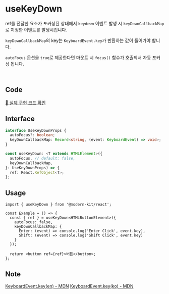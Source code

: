 
# useKeyDown

ref를 전달한 요소가 포커싱된 상태에서 `keydown` 이벤트 발생 시 `keyDownCallbackMap`로 지정한 이벤트를 발생시킵니다.

`keyDownCallbackMap`의 key는 `KeyboardEvent.key`가 반환하는 값이 들어가야 합니다.

`autoFocus` 옵션을 `true`로 제공한다면 마운트 시 `focus()` 함수가 호출되서 자동 포커싱 됩니다.

<br />

## Code
[🔗 실제 구현 코드 확인](https://github.com/modern-agile-team/modern-kit/blob/main/packages/react/src/hooks/useKeyDown/index.ts)

## Interface
```ts title="typescript"
interface UseKeyDownProps {
  autoFocus?: boolean;
  keyDownCallbackMap: Record<string, (event: KeyboardEvent) => void>;
}

const useKeyDown: <T extends HTMLElement>({
  autoFocus, // default: false,
  keyDownCallbackMap,
}: UseKeyDownProps) => {
  ref: React.RefObject<T>;
};
```

## Usage
```tsx title="typescript"
import { useKeyDown } from '@modern-kit/react';

const Example = () => {
  const { ref } = useKeyDown<HTMLButtonElement>({
    autoFocus: false,
    keyDownCallbackMap: {
      Enter: (event) => console.log('Enter Click', event.key), 
      Shift: (event) => console.log('Shift Click', event.key) 
    }
  });

  return <button ref={ref}>버튼</button>;
};
```

## Note
[KeyboardEvent.key(en) - MDN](https://developer.mozilla.org/en-US/docs/Web/API/KeyboardEvent/key)
[KeyboardEvent.key(ko) - MDN](https://developer.mozilla.org/ko/docs/Web/API/KeyboardEvent/key)
